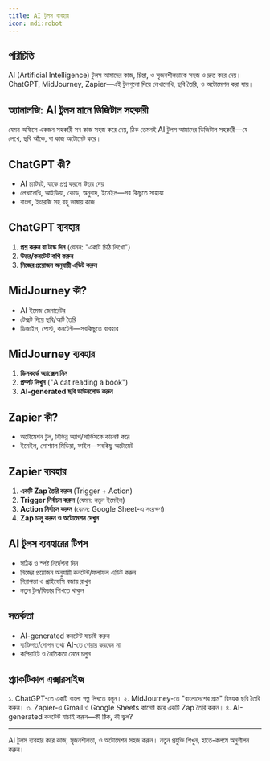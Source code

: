 ```yaml
---
title: AI টুলস ব্যবহার
icon: mdi:robot
---
```


## পরিচিতি

AI (Artificial Intelligence) টুলস আমাদের কাজ, চিন্তা, ও সৃজনশীলতাকে সহজ ও দ্রুত করে দেয়। ChatGPT, MidJourney, Zapier—এই টুলগুলো দিয়ে লেখালেখি, ছবি তৈরি, ও অটোমেশন করা যায়।

## অ্যানালজি: AI টুলস মানে ডিজিটাল সহকারী

যেমন অফিসে একজন সহকারী সব কাজ সহজ করে দেয়, ঠিক তেমনই AI টুলস আমাদের ডিজিটাল সহকারী—যে লেখে, ছবি আঁকে, বা কাজ অটোমেট করে।

## ChatGPT কী?
- AI চ্যাটবট, যাকে প্রশ্ন করলে উত্তর দেয়
- লেখালেখি, আইডিয়া, কোড, অনুবাদ, ইমেইল—সব কিছুতে সাহায্য
- বাংলা, ইংরেজি সহ বহু ভাষায় কাজ

## ChatGPT ব্যবহার
1. **প্রশ্ন করুন বা টাস্ক দিন** (যেমন: "একটি চিঠি লিখো")
2. **উত্তর/কনটেন্ট কপি করুন**
3. **নিজের প্রয়োজন অনুযায়ী এডিট করুন**

## MidJourney কী?
- AI ইমেজ জেনারেটর
- টেক্সট দিয়ে ছবি/আর্ট তৈরি
- ডিজাইন, পোস্ট, কনটেন্ট—সবকিছুতে ব্যবহার

## MidJourney ব্যবহার
1. **ডিসকর্ডে অ্যাক্সেস নিন**
2. **প্রম্পট লিখুন** ("A cat reading a book")
3. **AI-generated ছবি ডাউনলোড করুন**

## Zapier কী?
- অটোমেশন টুল, বিভিন্ন অ্যাপ/সার্ভিসকে কানেক্ট করে
- ইমেইল, সোশ্যাল মিডিয়া, ফাইল—সবকিছু অটোমেট

## Zapier ব্যবহার
1. **একটি Zap তৈরি করুন** (Trigger + Action)
2. **Trigger নির্বাচন করুন** (যেমন: নতুন ইমেইল)
3. **Action নির্বাচন করুন** (যেমন: Google Sheet-এ সংরক্ষণ)
4. **Zap চালু করুন ও অটোমেশন দেখুন**

## AI টুলস ব্যবহারের টিপস
- সঠিক ও স্পষ্ট নির্দেশনা দিন
- নিজের প্রয়োজন অনুযায়ী কনটেন্ট/ফলাফল এডিট করুন
- নিরাপত্তা ও প্রাইভেসি বজায় রাখুন
- নতুন টুল/ফিচার শিখতে থাকুন

## সতর্কতা
- AI-generated কনটেন্ট যাচাই করুন
- ব্যক্তিগত/গোপন তথ্য AI-তে শেয়ার করবেন না
- কপিরাইট ও নৈতিকতা মেনে চলুন

## প্র্যাকটিকাল এক্সারসাইজ

১. ChatGPT-তে একটি বাংলা গল্প লিখতে বলুন।
২. MidJourney-তে "বাংলাদেশের গ্রাম" বিষয়ক ছবি তৈরি করুন।
৩. Zapier-এ Gmail ও Google Sheets কানেক্ট করে একটি Zap তৈরি করুন।
৪. AI-generated কনটেন্ট যাচাই করুন—কী ঠিক, কী ভুল?

---

AI টুলস ব্যবহার করে কাজ, সৃজনশীলতা, ও অটোমেশন সহজ করুন। নতুন প্রযুক্তি শিখুন, হাতে-কলমে অনুশীলন করুন।
